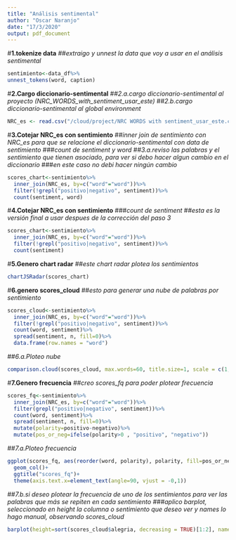 ```yaml
---
title: "Análisis sentimental"
author: "Oscar Naranjo"
date: "17/3/2020"
output: pdf_document
---
```


#**1.tokenize data**
##*extraigo y unnest la data que voy a usar en el análisis sentimental*
```r
sentimiento<-data_df%>%
unnest_tokens(word, caption)
```

#**2.Cargo diccionario-sentimental**
##*2.a.cargo diccionario-sentimental al proyecto (NRC_WORDS_with_sentiment_usar_este)*
##*2.b.cargo diccionario-sentimental al global environment*
```r
NRC_es <- read.csv("/cloud/project/NRC WORDS with sentiment_usar_este.csv", row.names=NULL, sep=";", stringsAsFactors=FALSE)
```

#**3.Cotejar NRC_es con sentimiento**
##*inner join de sentimiento con NRC_es para que se relacione el diccionario-sentimental con data de sentimiento*
###*count de sentiment y word*
##*3.a.reviso las palabras y el sentimiento que tienen asociado, para ver si debo hacer algun cambio en el diccionario*
###*en este caso no debi hacer ningún cambio*
```r
scores_chart<-sentimiento%>%
  inner_join(NRC_es, by=c("word"="word"))%>%
  filter(!grepl("positivo|negativo", sentiment))%>%
  count(sentiment, word)
```

#**4.Cotejar NRC_es con sentimiento**
###*count de sentiment*
##*esta es la versión final a usar despues de la corrección del paso 3*
```r
scores_chart<-sentimiento%>%
  inner_join(NRC_es, by=c("word"="word"))%>%
  filter(!grepl("positivo|negativo", sentiment))%>%
  count(sentiment)
```

#**5.Genero chart radar**
##*este chart radar plotea los sentimientos*
```r
chartJSRadar(scores_chart)
```

#**6.genero scores_cloud**
##*esto para generar una nube de palabras por sentimiento*
```r
scores_cloud<-sentimiento%>%
  inner_join(NRC_es, by=c("word"="word"))%>%
  filter(!grepl("positivo|negativo", sentiment))%>%
  count(word, sentiment)%>%
  spread(sentiment, n, fill=0)%>%
  data.frame(row.names = "word")
```

##*6.a.Ploteo nube*
```r
comparison.cloud(scores_cloud, max.words=60, title.size=1, scale = c(1,1), random.order = FALSE)
```

#**7.Genero frecuencia**
##*creo scores_fq para poder plotear frecuencia*
```r
scores_fq<-sentimiento%>%
  inner_join(NRC_es, by=c("word"="word"))%>%
  filter(grepl("positivo|negativo", sentiment))%>%
  count(word, sentiment)%>%
  spread(sentiment, n, fill=0)%>%
  mutate(polarity=positivo-negativo)%>%
  mutate(pos_or_neg=ifelse(polarity>0 , "positivo", "negativo"))
```

##*7.a.Ploteo frecuencia*
```r
ggplot(scores_fq, aes(reorder(word, polarity), polarity, fill=pos_or_neg))+
  geom_col()+
  ggtitle("scores_fq")+
  theme(axis.text.x=element_text(angle=90, vjust = -0,1))
```

##*7.b.si deseo plotear la frecuencia de uno de los sentimientos para ver las palabras que más se repiten en cada sentimiento*
###*aplico barplot, seleccionado en height la columna o sentimiento que deseo ver y names lo hago manual, observando scores_cloud*
```r
barplot(height=sort(scores_cloud$alegria, decreasing = TRUE)[1:2], names=c("mejor","felicidad")[1:2], las=2, ylim=c(0, 400))
```
